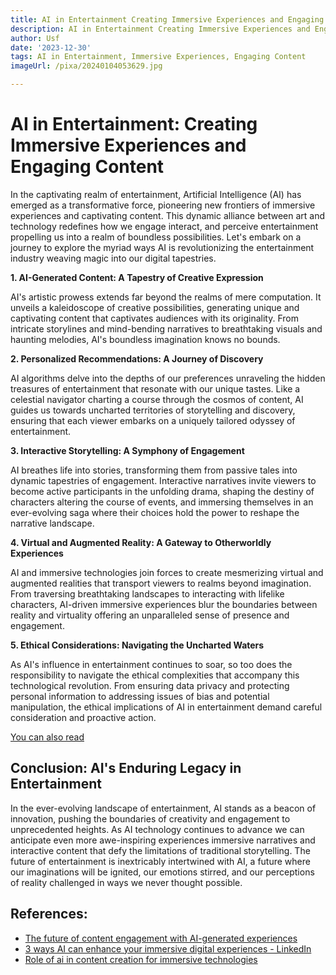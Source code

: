 ```yaml
---
title: AI in Entertainment Creating Immersive Experiences and Engaging Content
description: AI in Entertainment Creating Immersive Experiences and Engaging Content
author: Usf
date: '2023-12-30'
tags: AI in Entertainment, Immersive Experiences, Engaging Content
imageUrl: /pixa/20240104053629.jpg

---
```

# AI in  Entertainment: Creating  Immersive Experiences and Engaging Content

In the captivating realm of entertainment, Artificial Intelligence  (AI) has emerged as a transformative force, pioneering new frontiers of immersive experiences and captivating content. This dynamic alliance between art and technology redefines how we  engage interact,  and perceive entertainment  propelling us into a realm of boundless possibilities. Let's embark on a journey  to explore the myriad ways AI is revolutionizing the entertainment industry weaving magic into our digital tapestries.

**1. AI-Generated Content: A Tapestry of Creative Expression**

AI's artistic prowess extends far beyond the realms of mere computation. It unveils a kaleidoscope of creative possibilities,  generating unique and  captivating content that captivates  audiences with its originality. From intricate  storylines and mind-bending narratives to  breathtaking visuals and haunting melodies, AI's boundless imagination knows no bounds.

**2.  Personalized Recommendations: A Journey of Discovery**

AI algorithms delve into the depths of our preferences unraveling the hidden treasures of entertainment  that resonate with  our unique tastes. Like a celestial navigator  charting a course through the cosmos of content, AI guides us towards uncharted territories of storytelling and discovery, ensuring that each viewer embarks on a uniquely tailored odyssey of entertainment.

**3.  Interactive  Storytelling: A Symphony  of Engagement**

AI breathes life into stories, transforming them  from passive tales into dynamic tapestries of engagement. Interactive  narratives invite viewers to become active participants  in the unfolding drama, shaping  the destiny of characters altering the course of events, and immersing themselves in an ever-evolving saga where their choices hold the power to reshape the narrative landscape.

**4. Virtual and Augmented Reality: A Gateway to Otherworldly  Experiences**

AI  and  immersive technologies  join  forces to create mesmerizing virtual and augmented realities  that transport viewers to realms beyond imagination. From traversing breathtaking landscapes to interacting  with lifelike characters, AI-driven immersive  experiences blur the boundaries between reality and  virtuality offering an unparalleled sense of presence and  engagement.

**5. Ethical Considerations: Navigating the Uncharted Waters**

As AI's influence in entertainment continues to soar, so too does the responsibility to navigate the ethical complexities that accompany this technological revolution. From ensuring data privacy and protecting personal information to addressing  issues of bias and potential  manipulation, the ethical implications of AI in entertainment demand careful consideration and proactive action.

[You can also read ]()


## Conclusion: AI's Enduring Legacy  in Entertainment

In the ever-evolving landscape of entertainment, AI stands as a beacon  of innovation,  pushing the boundaries of creativity and engagement to unprecedented heights. As AI technology continues to advance we can anticipate even more awe-inspiring experiences  immersive  narratives  and interactive content that defy the limitations of traditional storytelling. The future of entertainment is  inextricably intertwined with  AI, a future where our  imaginations will be ignited, our emotions  stirred, and our perceptions of reality challenged in ways we never thought possible.

## References:
- [The future of content engagement with AI-generated experiences](https://aicontentfy.com/en/blog/future-of-content-engagement-with-ai-generated-experiences)
- [3 ways AI can enhance your immersive digital experiences - LinkedIn](https://www.linkedin.com/pulse/3-ways-ai-can-used-enhance-your-immersive-digital-experiences-lcwje)
- [Role of ai in content creation for immersive technologies](https://fastercapital.com/content/Role-of-ai-in-content-creation-for-immersive-technologies.html)

